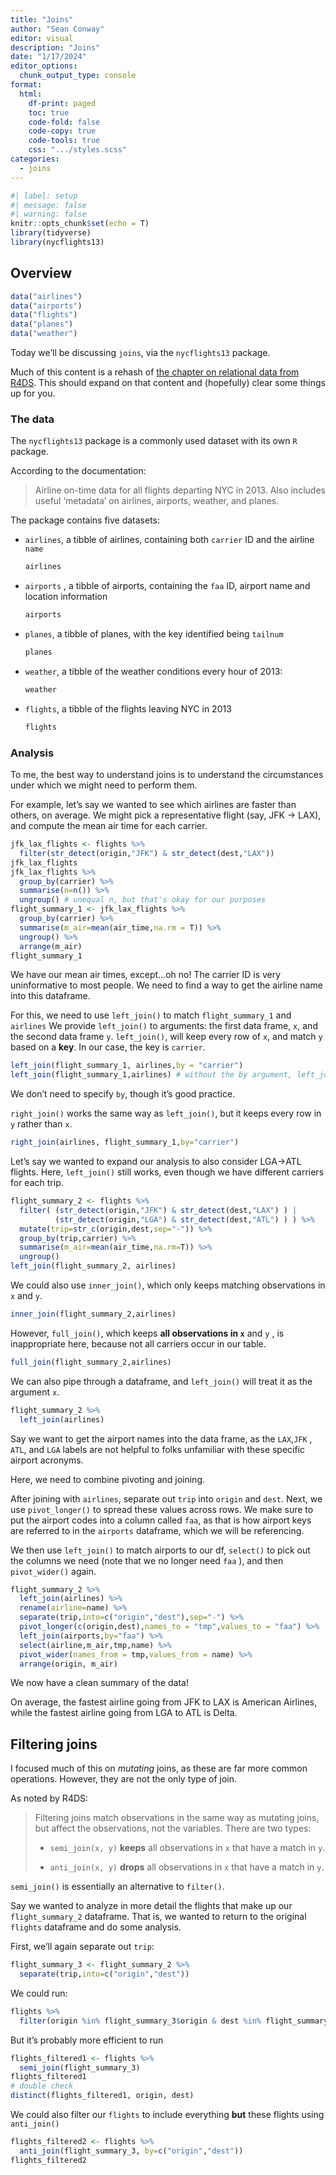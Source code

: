 ```yaml
---
title: "Joins"
author: "Sean Conway"
editor: visual
description: "Joins"  
date: "1/17/2024"
editor_options: 
  chunk_output_type: console
format:
  html:
    df-print: paged
    toc: true
    code-fold: false
    code-copy: true
    code-tools: true
    css: ".../styles.scss"
categories:
  - joins
---
```


```r
#| label: setup
#| message: false
#| warning: false
knitr::opts_chunk$set(echo = T)
library(tidyverse)
library(nycflights13)
```

## Overview

```r
data("airlines")
data("airports")
data("flights")
data("planes")
data("weather")
```

Today we'll be discussing `joins`, via the `nycflights13` package.

Much of this content is a rehash of [the chapter on relational data from R4DS](https://r4ds.had.co.nz/relational-data.html). This should expand on that content and (hopefully) clear some things up for you.

### The data  

The `nycflights13` package is a commonly used dataset with its own `R` package.

According to the documentation:

> Airline on-time data for all flights departing NYC in 2013. Also includes useful 'metadata' on airlines, airports, weather, and planes.

The package contains five datasets:

-   `airlines`, a tibble of airlines, containing both `carrier` ID and the airline `name`

    ```r
    airlines
    ```

-   `airports` , a tibble of airports, containing the `faa` ID, airport name and location information

    ```r
    airports
    ```

-   `planes`, a tibble of planes, with the key identified being `tailnum`

    ```r
    planes
    ```

-   `weather`, a tibble of the weather conditions every hour of 2013:

    ```r
    weather
    ```

-   `flights`, a tibble of the flights leaving NYC in 2013

    ```r
    flights
    ```

### Analysis  

To me, the best way to understand joins is to understand the circumstances under which we might need to perform them.

For example, let's say we wanted to see which airlines are faster than others, on average. We might pick a representative flight (say, JFK -\> LAX), and compute the mean air time for each carrier.

```r
jfk_lax_flights <- flights %>%
  filter(str_detect(origin,"JFK") & str_detect(dest,"LAX"))
jfk_lax_flights 
jfk_lax_flights %>%
  group_by(carrier) %>%
  summarise(n=n()) %>%
  ungroup() # unequal n, but that's okay for our purposes
flight_summary_1 <- jfk_lax_flights %>%
  group_by(carrier) %>%
  summarise(m_air=mean(air_time,na.rm = T)) %>%
  ungroup() %>%
  arrange(m_air)
flight_summary_1
```

We have our mean air times, except...oh no! The carrier ID is very uninformative to most people. We need to find a way to get the airline name into this dataframe.

For this, we need to use `left_join()` to match `flight_summary_1` and `airlines` We provide `left_join()` to arguments: the first data frame, `x`, and the second data frame `y`. `left_join()`, will keep every row of `x`, and match `y` based on a **key**. In our case, the key is `carrier`.

```r
left_join(flight_summary_1, airlines,by = "carrier")
left_join(flight_summary_1,airlines) # without the by argument, left_join will try to find matching key(s) and will tell us what it used
```

We don't need to specify `by`, though it's good practice.

`right_join()` works the same way as `left_join()`, but it keeps every row in `y` rather than `x`.

```r
right_join(airlines, flight_summary_1,by="carrier")
```

Let's say we wanted to expand our analysis to also consider LGA-\>ATL flights. Here, `left_join()` still works, even though we have different carriers for each trip.

```r
flight_summary_2 <- flights %>%
  filter( (str_detect(origin,"JFK") & str_detect(dest,"LAX") ) | 
          (str_detect(origin,"LGA") & str_detect(dest,"ATL") ) ) %>%
  mutate(trip=str_c(origin,dest,sep="-")) %>%
  group_by(trip,carrier) %>%
  summarise(m_air=mean(air_time,na.rm=T)) %>%
  ungroup()
left_join(flight_summary_2, airlines)
```

We could also use `inner_join()`, which only keeps matching observations in `x` and `y`.

```r
inner_join(flight_summary_2,airlines)
```

However, `full_join()`, which keeps **all observations in `x`** and `y` , is inappropriate here, because not all carriers occur in our table.

```r
full_join(flight_summary_2,airlines)
```

We can also pipe through a dataframe, and `left_join()` will treat it as the argument `x`.

```r
flight_summary_2 %>%
  left_join(airlines)
```

Say we want to get the airport names into the data frame, as the `LAX`,`JFK` , `ATL`, and `LGA` labels are not helpful to folks unfamiliar with these specific airport acronyms.

Here, we need to combine pivoting and joining.

After joining with `airlines`, separate out `trip` into `origin` and `dest`. Next, we use `pivot_longer()` to spread these values across rows. We make sure to put the airport codes into a column called `faa`, as that is how airport keys are referred to in the `airports` dataframe, which we will be referencing.

We then use `left_join()` to match airports to our df, `select()` to pick out the columns we need (note that we no longer need `faa` ), and then `pivot_wider()` again.

```r
flight_summary_2 %>%
  left_join(airlines) %>%
  rename(airline=name) %>%
  separate(trip,into=c("origin","dest"),sep="-") %>%
  pivot_longer(c(origin,dest),names_to = "tmp",values_to = "faa") %>%
  left_join(airports,by="faa") %>%
  select(airline,m_air,tmp,name) %>%
  pivot_wider(names_from = tmp,values_from = name) %>%
  arrange(origin, m_air)
```

We now have a clean summary of the data!

On average, the fastest airline going from JFK to LAX is American Airlines, while the fastest airline going from LGA to ATL is Delta.

## Filtering joins  

I focused much of this on *mutating* joins, as these are far more common operations. However, they are not the only type of join.

As noted by R4DS:

> Filtering joins match observations in the same way as mutating joins, but affect the observations, not the variables. There are two types:
>
> -   `semi_join(x, y)` **keeps** all observations in `x` that have a match in `y`.
>
> -   `anti_join(x, y)` **drops** all observations in `x` that have a match in `y`.

`semi_join()` is essentially an alternative to `filter()`.

Say we wanted to analyze in more detail the flights that make up our `flight_summary_2` dataframe. That is, we wanted to return to the original `flights` dataframe and do some analysis.

First, we'll again separate out `trip`:

```r
flight_summary_3 <- flight_summary_2 %>%
  separate(trip,into=c("origin","dest"))
```

We could run:

```r
flights %>%
  filter(origin %in% flight_summary_3$origin & dest %in% flight_summary_3$dest)
```

But it's probably more efficient to run

```r
flights_filtered1 <- flights %>%
  semi_join(flight_summary_3)
flights_filtered1
# double check
distinct(flights_filtered1, origin, dest)
```

We could also filter our `flights` to include everything **but** these flights using `anti_join()`

```r
flights_filtered2 <- flights %>%
  anti_join(flight_summary_3, by=c("origin","dest"))
flights_filtered2
```

## 

